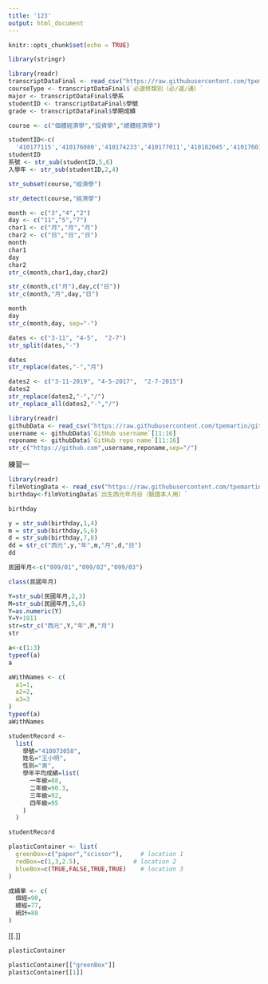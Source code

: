 ```yaml
---
title: '123'
output: html_document
---
```


```r
knitr::opts_chunk$set(echo = TRUE)
```

```r
library(stringr)
```



```r
library(readr)
transcriptDataFinal <- read_csv("https://raw.githubusercontent.com/tpemartin/github-data/master/transcriptDataFinal.csv")
courseType <- transcriptDataFinal$`必選修類別（必∕選∕通）`
major <- transcriptDataFinal$學系
studentID <- transcriptDataFinal$學號
grade <- transcriptDataFinal$學期成績
```

```r
course <- c("個體經濟學","投資學","總體經濟學")
```

```r
studentID<-c(
  '410177115','410176080','410174233','410177011','410182045','410176014')
studentID
系號 <- str_sub(studentID,5,6)
入學年 <- str_sub(studentID,2,4)
```
```r
str_subset(course,"經濟學")
```
```r
str_detect(course,"經濟學")
```
```r
month <- c("3","4","2")
day <- c("11","5","7")
char1 <- c("月","月","月")
char2 <- c("日","日","日")
month
char1
day 
char2
str_c(month,char1,day,char2)
```
```r
str_c(month,c("月"),day,c("日"))
str_c(month,"月",day,"日")
```
```r
month
day
str_c(month,day, sep="-")
```
```r
dates <- c("3-11", "4-5",  "2-7")
str_split(dates,"-")
```

```r
dates
str_replace(dates,"-","月")
```
```r
dates2 <- c("3-11-2019", "4-5-2017",  "2-7-2015")
dates2
str_replace(dates2,"-","/")
str_replace_all(dates2,"-","/")
```
```r
library(readr)
githubData <- read_csv("https://raw.githubusercontent.com/tpemartin/github-data/master/githubData.csv")
username <- githubData$`GitHub username`[11:16]
reponame <- githubData$`GitHub repo name`[11:16]
str_c("https://github.com",username,reponame,sep="/")
```







練習一
```r
library(readr)
filmVotingData <- read_csv("https://raw.githubusercontent.com/tpemartin/github-data/master/%E7%AC%AC%E4%B8%89%E5%B1%86%E7%B6%93%E6%BF%9F%E6%92%AD%E5%AE%A2%E7%AB%B6%E8%B3%BD%E5%8F%83%E8%B3%BD%E4%BD%9C%E5%93%81%E6%8A%95%E7%A5%A8%E7%B5%90%E6%9E%9C%E6%A8%A3%E6%9C%AC%20-%20Sheet1.csv")
birthday<-filmVotingData$`出生西元年月日（驗證本人用）`
```
```r
birthday
```
```r
y = str_sub(birthday,1,4)
m = str_sub(birthday,5,6)
d = str_sub(birthday,7,8)
dd = str_c("西元",y,"年",m,"月",d,"日")
dd
```
```r
民國年月<-c("099/01","099/02","099/03")
```
```r
class(民國年月)
```
```r
Y=str_sub(民國年月,2,3)
M=str_sub(民國年月,5,6)
Y=as.numeric(Y)
Y=Y+1911
str=str_c("西元",Y,"年",M,"月")
str
```

```r
a<-c(1:3)
typeof(a)
a
```
```r
aWithNames <- c(
  a1=1,
  a2=2,
  a3=3
)
typeof(a)
aWithNames
```

```r
studentRecord <-
  list(
    學號="410073058",
    姓名="王小明",
    性別="男",
    學年平均成績=list(
      一年級=88,
      二年級=90.3,
      三年級=92,
      四年級=95
    )
  )

studentRecord
```
```r
plasticContainer <- list(
  greenBox=c("paper","scissor"),     # location 1
  redBox=c(1,3,2.5),               # location 2
  blueBox=c(TRUE,FALSE,TRUE,TRUE)    # location 3
)
```

```r
成績單 <- c(
  個經=90,
  總經=77,
  統計=88
)
```
[[.]]
```r
plasticContainer

plasticContainer[["greenBox"]] 
plasticContainer[[1]]
```


